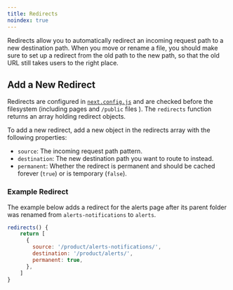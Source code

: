```yaml
---
title: Redirects
noindex: true
---
```



Redirects allow you to automatically redirect an incoming request path to a new destination path. When you move or rename a file, you should make sure to set up a redirect from the old path to the new path, so that the old URL still takes users to the right place.

## Add a New Redirect

Redirects are configured in [`next.config.js`](https://github.com/getsentry/sentry-docs/blob/master/next.config.js) and are checked before the filesystem (including pages and `/public` files ). The `redirects` function returns an array holding redirect objects.

To add a new redirect, add a new object in the redirects array with the following properties:

- `source`: The incoming request path pattern.
- `destination`: The new destination path you want to route to instead.
- `permanent`: Whether the redirect is permanent and should be cached forever (`true`) or is temporary (`false`).

### Example Redirect

The example below adds a redirect for the alerts page after its parent folder was renamed from `alerts-notifications` to `alerts`.

```javascript {filename:next.config.js}
redirects() {
    return [
      {
        source: '/product/alerts-notifications/',
        destination: '/product/alerts/',
        permanent: true,
      },
    ]
}
```
